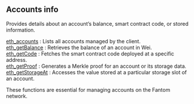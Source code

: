 
<Meta title="Fantom accounts info | dRPC" />

## Accounts info

Provides details about an account’s balance, smart contract code, or stored information.

[eth_accounts](/fantom-api/accountinfo/eth_accounts) : Lists all accounts managed by the client. \
[eth_getBalance](/fantom-api/accountinfo/eth_getBalance) : Retrieves the balance of an account in Wei. \
[eth_getCode](/fantom-api/accountinfo/eth_getCode) : Fetches the smart contract code deployed at a specific address. \
[eth_getProof](/fantom-api/accountinfo/eth_getProof) : Generates a Merkle proof for an account or its storage data. \
[eth_getStorageAt](/fantom-api/accountinfo/eth_getStorageAt) : Accesses the value stored at a particular storage slot of an account.

These functions are essential for managing accounts on the Fantom network.

<Space h={16} />
<GetStarted />
